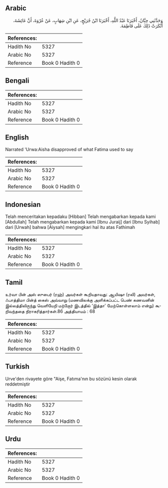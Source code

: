 ## Arabic


<div dir="rtl" lang="ar" style={{fontSize:'larger',backgroundColor:'#f8f9fa',padding:20}}>
وَحَدَّثَنِي حِبَّانُ، أَخْبَرَنَا عَبْدُ اللَّهِ، أَخْبَرَنَا ابْنُ جُرَيْجٍ، عَنِ ابْنِ شِهَابٍ، عَنْ عُرْوَةَ، أَنَّ عَائِشَةَ، أَنْكَرَتْ ذَلِكَ عَلَى فَاطِمَةَ‏.‏
</div>
<div style={{backgroundColor:'#f8f9fa',padding:20, marginBottom: 10}}><table> <thead> <tr> <th>References:</th> <th></th> </tr> </thead> <tbody><tr><td>Hadith No</td><td>5327</td></tr><tr><td>Arabic No</td><td>5327</td></tr><tr><td>Reference</td><td>Book 0 Hadith 0</td></tr></tbody></table></div>

## Bengali


<div dir="ltr" lang="bn" style={{fontSize:'larger',backgroundColor:'#f8f9fa',padding:20}}>

</div>
<div style={{backgroundColor:'#f8f9fa',padding:20, marginBottom: 10}}><table> <thead> <tr> <th>References:</th> <th></th> </tr> </thead> <tbody><tr><td>Hadith No</td><td>5327</td></tr><tr><td>Arabic No</td><td>5327</td></tr><tr><td>Reference</td><td>Book 0 Hadith 0</td></tr></tbody></table></div>

## English


<div dir="ltr" lang="en" style={{fontSize:'larger',backgroundColor:'#f8f9fa',padding:20}}>
Narrated 'Urwa:Aisha disapproved of what Fatima used to say
</div>
<div style={{backgroundColor:'#f8f9fa',padding:20, marginBottom: 10}}><table> <thead> <tr> <th>References:</th> <th></th> </tr> </thead> <tbody><tr><td>Hadith No</td><td>5327</td></tr><tr><td>Arabic No</td><td>5327</td></tr><tr><td>Reference</td><td>Book 0 Hadith 0</td></tr></tbody></table></div>

## Indonesian


<div dir="ltr" lang="id" style={{fontSize:'larger',backgroundColor:'#f8f9fa',padding:20}}>
Telah menceritakan kepadaku [Hibban] Telah mengabarkan kepada kami [Abdullah] Telah mengabarkan kepada kami [Ibnu Juraij] dari [Ibnu Syihab] dari [Urwah] bahwa [Aiysah] mengingkari hal itu atas Fathimah
</div>
<div style={{backgroundColor:'#f8f9fa',padding:20, marginBottom: 10}}><table> <thead> <tr> <th>References:</th> <th></th> </tr> </thead> <tbody><tr><td>Hadith No</td><td>5327</td></tr><tr><td>Arabic No</td><td>5327</td></tr><tr><td>Reference</td><td>Book 0 Hadith 0</td></tr></tbody></table></div>

## Tamil


<div dir="ltr" lang="ta" style={{fontSize:'larger',backgroundColor:'#f8f9fa',padding:20}}>
உர்வா பின் அஸ் ஸுபைர் (ரஹ்) அவர்கள் கூறியதாவது: ஆயிஷா (ரலி) அவர்கள், ஃபாத்திமா பின்த் கைஸ் அவ்வாறு (மணவிலக்கு அளிக்கப்பட்ட பெண் கணவனின் இல்லத்திலிருந்து வெளியேறி மற்றோர் இடத்தில் ‘இத்தா’ மேற்கொள்ளலாம் என்று) கூறிவந்ததை நிராகரித்தார்கள்.86 அத்தியாயம் : 68
</div>
<div style={{backgroundColor:'#f8f9fa',padding:20, marginBottom: 10}}><table> <thead> <tr> <th>References:</th> <th></th> </tr> </thead> <tbody><tr><td>Hadith No</td><td>5327</td></tr><tr><td>Arabic No</td><td>5327</td></tr><tr><td>Reference</td><td>Book 0 Hadith 0</td></tr></tbody></table></div>

## Turkish


<div dir="ltr" lang="tr" style={{fontSize:'larger',backgroundColor:'#f8f9fa',padding:20}}>
Urve'den rivayete göre "Aişe, Fatıma'nın bu sözünü kesin olarak reddetmiştir
</div>
<div style={{backgroundColor:'#f8f9fa',padding:20, marginBottom: 10}}><table> <thead> <tr> <th>References:</th> <th></th> </tr> </thead> <tbody><tr><td>Hadith No</td><td>5327</td></tr><tr><td>Arabic No</td><td>5327</td></tr><tr><td>Reference</td><td>Book 0 Hadith 0</td></tr></tbody></table></div>

## Urdu


<div dir="rtl" lang="ur" style={{fontSize:'larger',backgroundColor:'#f8f9fa',padding:20}}>

</div>
<div style={{backgroundColor:'#f8f9fa',padding:20, marginBottom: 10}}><table> <thead> <tr> <th>References:</th> <th></th> </tr> </thead> <tbody><tr><td>Hadith No</td><td>5327</td></tr><tr><td>Arabic No</td><td>5327</td></tr><tr><td>Reference</td><td>Book 0 Hadith 0</td></tr></tbody></table></div>